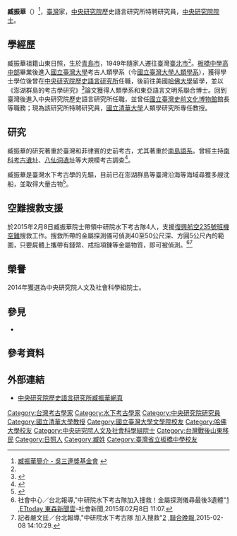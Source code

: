 '''臧振華'''（{{bd|1947年|2月28日|||}}）<ref name="Wu">[http://www.wusanlien.org.tw/02awards/02winners28_e01.htm 臧振華簡介 - 吳三連獎基金會] {{Wayback|url=http://www.wusanlien.org.tw/02awards/02winners28_e01.htm |date=20150208120603 }}</ref>，[[臺灣|臺灣]]{{link-en|水下考古學|Underwater archaeology}}家，[[中央研究院|中央研究院]]歷史語言研究所特聘研究員，[[中央研究院院士|中央研究院院士]]。

==學經歷==
臧振華祖籍山東日照，生於[[青島市|青島市]]，1949年隨家人遷往臺灣[[臺北市|臺北市]]<ref name="Wu"/>。[[新北市立板橋高級中學|板橋中學高中部]]畢業後進入[[國立臺灣大學|國立臺灣大學]]考古人類學系（今[[國立臺灣大學人類學系|國立臺灣大學人類學系]]），獲得學士學位後曾在[[中央研究院歷史語言研究所|中央研究院歷史語言研究所]]任職，後前往美國[[哈佛大學|哈佛大學]]留學，並以《澎湖群島的考古學研究》<ref>{{Cite web |url=http://www.mdnkids.com.tw/info/news/content.asp?Serial_NO=89680 |title=考古權威臧振華　與人為善遇事不亂 |access-date=2015-02-08 |archive-date=2015-02-08 |archive-url=https://web.archive.org/web/20150208121651/http://www.mdnkids.com.tw/info/news/content.asp?Serial_NO=89680 |dead-url=no }}</ref>論文獲得人類學系和東亞語言文明系聯合博士。回到臺灣後進入中央研究院歷史語言研究所任職，並曾任[[國立臺灣史前文化博物館|國立臺灣史前文化博物館]]館長等職務；現為該研究所特聘研究員，[[國立清華大學|國立清華大學]]人類學研究所專任教授。

==研究==
臧振華的研究著重於臺灣和菲律賓的史前考古，尤其著重於[[南島語系|南島語系]]。曾經主持[[南科考古遺址|南科考古遺址]]、[[八仙洞遺址|八仙洞遺址]]等大規模考古調查<ref>{{Cite web |url=http://www.cna.com.tw/news/aedu/201407060068-1.aspx |title=新科院士臧振華 水下考古先驅 |access-date=2015-02-08 |archive-date=2016-03-07 |archive-url=https://web.archive.org/web/20160307033707/http://www.cna.com.tw/news/aedu/201407060068-1.aspx |dead-url=no }}</ref>。

臧振華是臺灣水下考古學的先驅，目前已在澎湖群島等臺灣沿海等海域尋獲多艘沈船，並取得大量古物<ref>{{Cite web |url=http://udn.com/news/story/7314/666365 |title=台灣水下沉船 他9年找到78艘 |access-date=2015-02-08 |archive-date=2015-07-14 |archive-url=https://web.archive.org/web/20150714002816/http://udn.com/news/story/7314/666365 |dead-url=no }}</ref>。

==空難搜救支援==
於2015年2月8日臧振華院士帶領中研院水下考古隊4人，支援[[復興航空235號班機空難|復興航空235號班機空難]]搜救工作。搜救所帶的金屬探測儀可偵測40至50公尺深、方圓5公尺內的範圍，只要屍體上攜帶有錢幣、戒指項鍊等金屬物質，即可被偵測。<ref>社會中心／台北報導,"中研院水下考古隊加入搜救！金屬探測儀尋最後3遺體"[http://www.ettoday.net/news/20150208/464884.htm] {{Wayback|url=http://www.ettoday.net/news/20150208/464884.htm |date=20160807090811 }},[[ETtoday_東森新聞雲|ETtoday 東森新聞雲]]-社會新聞,2015年02月8日 11:07.</ref><ref>記者嚴文廷／台北報導,"中研院水下考古隊 加入搜救"[http://udn.com/news/story/7759/695253] {{Wayback|url=http://udn.com/news/story/7759/695253 |date=20160813023018 }},[[聯合晚報|聯合晚報]],2015-02-08 14:10:29.</ref>

==榮譽==
2014年獲選為中央研究院人文及社會科學組院士。

==參見==
*{{link-en|海洋考古學|Maritime archaeology}}

==參考資料==
{{reflist|2}}

==外部連結==
*[https://www2.ihp.sinica.edu.tw/staffProfile.php?TM=3&M=1&uid=5 中央研究院歷史語言研究所臧振華網頁] {{Wayback|url=https://www2.ihp.sinica.edu.tw/staffProfile.php?TM=3&M=1&uid=5 |date=20200809214632 }}

{{中央研究院第三十届院士}}
{{DEFAULTSORT: Tsang Cheng-hwa}}
[[Category:台灣考古學家|Category:台灣考古學家]]
[[Category:水下考古學家|Category:水下考古學家]]
[[Category:中央研究院研究員|Category:中央研究院研究員]]
[[Category:國立清華大學教授|Category:國立清華大學教授]]
[[Category:國立臺灣大學文學院校友|Category:國立臺灣大學文學院校友]]
[[Category:哈佛大學校友|Category:哈佛大學校友]]
[[Category:中央研究院人文及社會科學組院士|Category:中央研究院人文及社會科學組院士]]
[[Category:台灣戰後山東移民|Category:台灣戰後山東移民]]
[[Category:日照人|Category:日照人]]
[[Category:臧姓|Category:臧姓]]
[[Category:臺灣省立板橋中學校友|Category:臺灣省立板橋中學校友]]